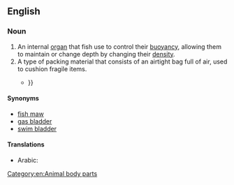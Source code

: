 ==English==

===Noun===
{{en-noun}}
{{wikipedia}}

# An internal [[organ]] that fish use to control their [[buoyancy]], allowing them to maintain or change depth by changing their [[density]].
# A type of packing material that consists of an airtight bag full of air, used to cushion fragile items.
#* {{quote-journal|en|title=How our home delivery habit reshaped the world|author=Samanth Subramanian|date=November 21 2019|journal=The Guardian|url=https://www.theguardian.com/technology/2019/nov/21/how-our-home-delivery-habit-reshaped-the-world|passage=The company used to be notorious for excessive packaging, and social media grew littered with examples: three pairs of socks wrapped in puffy '''air bladders'''{{...}}}}

====Synonyms====
* [[fish maw]]
* [[gas bladder]]
* [[swim bladder]]

====Translations====
{{trans-see|swim bladder}}

* Arabic: {{t|ar|حُوَيْصِلَة هَوَائيّة|f}}

[[Category:en:Animal body parts]]
